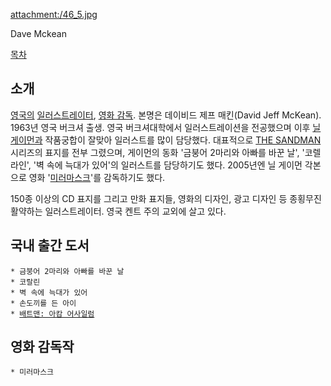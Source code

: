 attachment:/46_5.jpg

Dave Mckean

[[목차]]

== 소개 ==
[[영국]]의 [[일러스트레이터]], [[영화 감독]]. 본명은 데이비드 제프 매킨(David Jeff McKean). 1963년 영국 버크셔 출생. 영국 버크셔대학에서 일러스트레이션을 전공했으며 이후 [[닐 게이먼]]과 작품궁합이 잘맞아 일러스트를 많이 담당했다. 대표적으로 [[THE SANDMAN]] 시리즈의 표지를 전부 그렸으며, 게이먼의 동화 '금붕어 2마리와 아빠를 바꾼 날', '코렐라인', '벽 속에 늑대가 있어'의 일러스트를 담당하기도 했다. 2005년엔 닐 게이먼 각본으로 영화 '[[미러마스크]]'를 감독하기도 했다.

150종 이상의 CD 표지를 그리고 만화 표지들, 영화의 디자인, 광고 디자인 등 종횡무진 활약하는 일러스트레이터. 영국 켄트 주의 교외에 살고 있다.

== 국내 출간 도서 ==
 * 금붕어 2마리와 아빠를 바꾼 날
 * 코랄린 
 * 벽 속에 늑대가 있어
 * 손도끼를 든 아이
 * [[배트맨: 아캄 어사일럼]] 

== 영화 감독작 ==
 * 미러마스크
